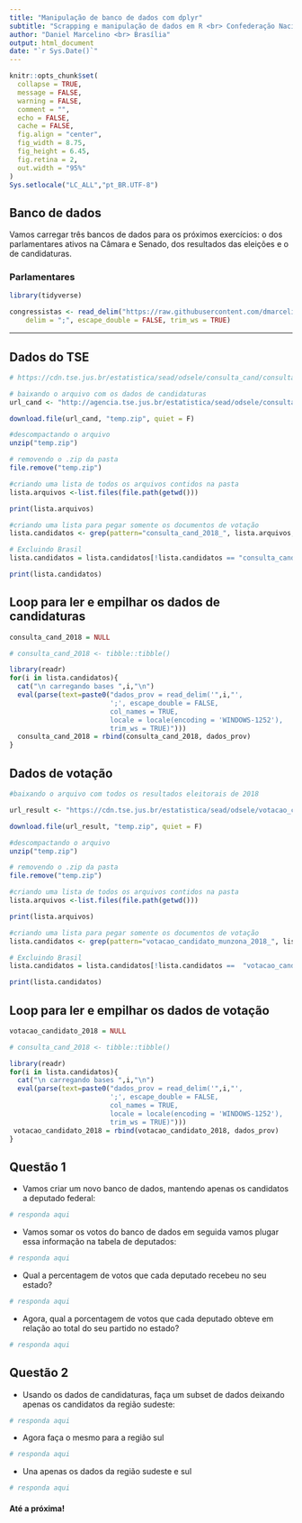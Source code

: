 ```yaml
---
title: "Manipulação de banco de dados com dplyr"
subtitle: "Scrapping e manipulação de dados em R <br> Confederação Nacional da Indústria - CNI"
author: "Daniel Marcelino <br> Brasília"
output: html_document
date: "`r Sys.Date()`"
---
```





```r
knitr::opts_chunk$set(
  collapse = TRUE,
  message = FALSE,
  warning = FALSE,
  comment = "",
  echo = FALSE,
  cache = FALSE,
  fig.align = "center",
  fig_width = 8.75,
  fig_height = 6.45,
  fig.retina = 2,
  out.width = "95%"
)
Sys.setlocale("LC_ALL","pt_BR.UTF-8")
```


## Banco de dados

Vamos carregar três bancos de dados para os próximos exercícios: o dos parlamentares ativos na Câmara e Senado, dos resultados das eleições e o de candidaturas. 


### Parlamentares
```r
library(tidyverse)

congressistas <- read_delim("https://raw.githubusercontent.com/dmarcelinobr/curso_r-cni/main/dados/brutos/congressistas_atuais.csv", 
    delim = ";", escape_double = FALSE, trim_ws = TRUE)

```

---

## Dados do TSE
```r
# https://cdn.tse.jus.br/estatistica/sead/odsele/consulta_cand/consulta_cand_2018.zip

# baixando o arquivo com os dados de candidaturas
url_cand <- "http://agencia.tse.jus.br/estatistica/sead/odsele/consulta_cand/consulta_cand_2018.zip"

download.file(url_cand, "temp.zip", quiet = F)

#descompactando o arquivo 
unzip("temp.zip")

# removendo o .zip da pasta
file.remove("temp.zip")
```


```r
#criando uma lista de todos os arquivos contidos na pasta
lista.arquivos <-list.files(file.path(getwd()))

print(lista.arquivos)

#criando uma lista para pegar somente os documentos de votação
lista.candidatos <- grep(pattern="consulta_cand_2018_", lista.arquivos, value=TRUE)

# Excluindo Brasil
lista.candidatos = lista.candidatos[!lista.candidatos == "consulta_cand_2018_BRASIL.csv"]

print(lista.candidatos)
```


## Loop para ler e empilhar os dados de candidaturas
```r
consulta_cand_2018 = NULL

# consulta_cand_2018 <- tibble::tibble()

library(readr)
for(i in lista.candidatos){
  cat("\n carregando bases ",i,"\n")
  eval(parse(text=paste0("dados_prov = read_delim('",i,"',
                         ';', escape_double = FALSE,
                         col_names = TRUE,
                         locale = locale(encoding = 'WINDOWS-1252'),
                         trim_ws = TRUE)")))
  consulta_cand_2018 = rbind(consulta_cand_2018, dados_prov)
}

```




## Dados de votação
```r
#baixando o arquivo com todos os resultados eleitorais de 2018

url_result <- "https://cdn.tse.jus.br/estatistica/sead/odsele/votacao_candidato_munzona/votacao_candidato_munzona_2018.zip"

download.file(url_result, "temp.zip", quiet = F)

#descompactando o arquivo 
unzip("temp.zip")

# removendo o .zip da pasta
file.remove("temp.zip")

```



```r
#criando uma lista de todos os arquivos contidos na pasta
lista.arquivos <-list.files(file.path(getwd()))

print(lista.arquivos)

#criando uma lista para pegar somente os documentos de votação
lista.candidatos <- grep(pattern="votacao_candidato_munzona_2018_", lista.arquivos, value=TRUE)

# Excluindo Brasil
lista.candidatos = lista.candidatos[!lista.candidatos ==  "votacao_candidato_munzona_2018_BRASIL.csv"]

print(lista.candidatos)
```



## Loop para ler e empilhar os dados de votação
```r
votacao_candidato_2018 = NULL

# consulta_cand_2018 <- tibble::tibble()

library(readr)
for(i in lista.candidatos){
  cat("\n carregando bases ",i,"\n")
  eval(parse(text=paste0("dados_prov = read_delim('",i,"',
                         ';', escape_double = FALSE,
                         col_names = TRUE,
                         locale = locale(encoding = 'WINDOWS-1252'),
                         trim_ws = TRUE)")))
 votacao_candidato_2018 = rbind(votacao_candidato_2018, dados_prov)
}

```






## Questão 1

-  Vamos criar um novo banco de dados, mantendo apenas os candidatos a deputado federal:

```r
# responda aqui
```



- Vamos somar os votos do banco de dados em seguida vamos plugar essa informação na tabela de deputados:

```r
# responda aqui

```


- Qual a percentagem de votos que cada deputado recebeu no seu estado?

```r
# responda aqui
```


- Agora, qual a porcentagem de votos que cada deputado obteve em relação ao total do seu partido no estado?

```r
# responda aqui
```


## Questão 2

- Usando os dados de candidaturas, faça um subset de dados deixando apenas os candidatos da região sudeste:

```r
# responda aqui
```


- Agora faça o mesmo para a região sul

```r
# responda aqui
```

- Una apenas os dados da região sudeste e sul

```r
# responda aqui
```







#### Até a próxima!



